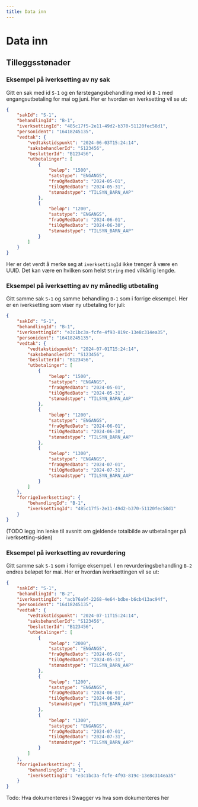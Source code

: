 ```yaml
---
title: Data inn
---
```


# Data inn

## Tilleggsstønader

### Eksempel på iverksetting av ny sak
Gitt en sak med id `S-1` og en førstegangsbehandling med id `B-1` med engangsutbetaling for mai og juni. Her er hvordan en iverksetting vil se ut:

```json
{
    "sakId": "S-1",
    "behandlingId": "B-1",
    "iverksettingId": "485c17f5-2e11-49d2-b370-51120fec58d1",
    "personident": "16418245135",
    "vedtak": {
        "vedtakstidspunkt": "2024-06-03T15:24:14",
        "saksbehandlerId": "S123456",
        "beslutterId": "B123456",
        "utbetalinger": [
            {
                "beløp": "1500",
                "satstype": "ENGANGS",
                "fraOgMedDato": "2024-05-01",
                "tilOgMedDato": "2024-05-31",
                "stønadstype": "TILSYN_BARN_AAP"
            },
            {
                "beløp": "1200",
                "satstype": "ENGANGS",
                "fraOgMedDato": "2024-06-01",
                "tilOgMedDato": "2024-06-30",
                "stønadstype": "TILSYN_BARN_AAP"
            }
        ]
    }
}
```

Her er det verdt å merke seg at `iverksettingId` ikke trenger å være en UUID. Det kan være en hvilken som helst `String` med vilkårlig lengde.

### Eksempel på iverksetting av ny månedlig utbetaling
Gitt samme sak `S-1` og samme behandling `B-1` som i forrige eksempel. Her er en iverksetting som viser ny utbetaling for juli:
```json
{
    "sakId": "S-1",
    "behandlingId": "B-1",
    "iverksettingId": "e3c1bc3a-fcfe-4f93-819c-13e8c314ea35",
    "personident": "16418245135",
    "vedtak": {
        "vedtakstidspunkt": "2024-07-01T15:24:14",
        "saksbehandlerId": "S123456",
        "beslutterId": "B123456",
        "utbetalinger": [
            {
                "beløp": "1500",
                "satstype": "ENGANGS",
                "fraOgMedDato": "2024-05-01",
                "tilOgMedDato": "2024-05-31",
                "stønadstype": "TILSYN_BARN_AAP"
            },
            {
                "beløp": "1200",
                "satstype": "ENGANGS",
                "fraOgMedDato": "2024-06-01",
                "tilOgMedDato": "2024-06-30",
                "stønadstype": "TILSYN_BARN_AAP"
            },
            {
                "beløp": "1300",
                "satstype": "ENGANGS",
                "fraOgMedDato": "2024-07-01",
                "tilOgMedDato": "2024-07-31",
                "stønadstype": "TILSYN_BARN_AAP"
            }
        ]
    },
    "forrigeIverksetting": {
        "behandlingId": "B-1",
        "iverksettingId": "485c17f5-2e11-49d2-b370-51120fec58d1"
    }
}
```
(TODO legg inn lenke til avsnitt om gjeldende totalbilde av utbetalinger på iverksetting-siden)

### Eksempel på iverksetting av revurdering
Gitt samme sak `S-1` som i forrige eksempel. I en revurderingsbehandling `B-2` endres beløpet for mai. Her er hvordan iverksettingen vil se ut:
```json
{
    "sakId": "S-1",
    "behandlingId": "B-2",
    "iverksettingId": "acb76a9f-2268-4e64-bdbe-b6cb413ac94f",
    "personident": "16418245135",
    "vedtak": {
        "vedtakstidspunkt": "2024-07-11T15:24:14",
        "saksbehandlerId": "S123456",
        "beslutterId": "B123456",
        "utbetalinger": [
            {
                "beløp": "2000",
                "satstype": "ENGANGS",
                "fraOgMedDato": "2024-05-01",
                "tilOgMedDato": "2024-05-31",
                "stønadstype": "TILSYN_BARN_AAP"
            },
            {
                "beløp": "1200",
                "satstype": "ENGANGS",
                "fraOgMedDato": "2024-06-01",
                "tilOgMedDato": "2024-06-30",
                "stønadstype": "TILSYN_BARN_AAP"
            },
            {
                "beløp": "1300",
                "satstype": "ENGANGS",
                "fraOgMedDato": "2024-07-01",
                "tilOgMedDato": "2024-07-31",
                "stønadstype": "TILSYN_BARN_AAP"
            }
        ]
    },
    "forrigeIverksetting": {
        "behandlingId": "B-1",
        "iverksettingId": "e3c1bc3a-fcfe-4f93-819c-13e8c314ea35"
    }
}
```

Todo: Hva dokumenteres i Swagger vs hva som dokumenteres her